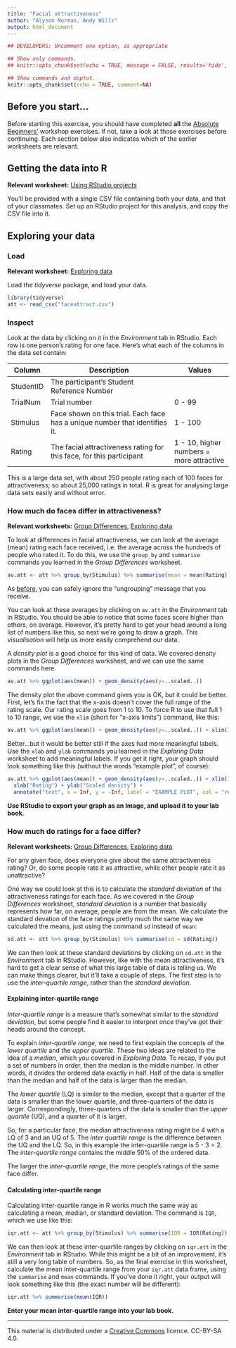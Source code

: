 ```yaml
---
title: "Facial attractiveness"
author: "Alyson Norman, Andy Wills"
output: html_document
---
```


```r
## DEVELOPERS: Uncomment one option, as appropriate

## Show only commands.
## knitr::opts_chunk$set(echo = TRUE, message = FALSE, results='hide', fig.keep = 'none', comment=NA)

## Show commands and ouptut.
knitr::opts_chunk$set(echo = TRUE, comment=NA)
```

## Before you start...
Before starting this exercise, you should have completed **all** the [Absolute Beginners'](index.html) workshop exercises. If not, take a look at those exercises before continuing. Each section below also indicates which of the earlier worksheets are relevant.

## Getting the data into R
**Relevant worksheet:** [Using RStudio projects](using-projects.html)

You'll be provided with a single CSV file containing both your data, and that of your classmates. Set up an RStudio project for this analysis, and copy the CSV file into it. 

## Exploring your data

### Load
**Relevant worksheet:** [Exploring data](exploring-incomes.html) 

Load the _tidyverse_ package, and load your data. 

```r
library(tidyverse)
att <- read_csv("faceattract.csv")
```

### Inspect
Look at the data by clicking on it in the _Environment_ tab in RStudio. Each row is one person's rating for one face. Here's what each of the columns in the data set contain:

| Column    | Description                             | Values             |
| --------- | --------------------------------------- | ------------------ |
| StudentID | The participant's Student Reference Number           |        |
| TrialNum  | Trial number                            | 0 - 99 |
| Stimulus  | Face shown on this trial. Each face has a unique number that identifies it. | 1 - 100    |
| Rating    | The facial attractiveness rating for this face, for this participant | 1 - 10, higher numbers = more attractive |

This is a large data set, with about 250 people rating each of 100 faces for attractiveness; so about 25,000 ratings in total. R is great for analysing large data sets easily and without error.

### How much do faces differ in attractiveness?

**Relevant worksheets:** [Group Differences](group-differences.html), [Exploring data](exploring-incomes.html) 

To look at differences in facial attractiveness, we can look at the average (mean) rating each face received, i.e. the average across the hundreds of people who rated it. To do this, we use the `group_by` and `summarise` commands you learned in the _Group Differences_ worksheet.

```r
av.att <- att %>% group_by(Stimulus) %>% summarise(mean = mean(Rating))
```

As [before](group-differences.html#group), you can safely ignore the "ungrouping" message that you receive.

You can look at these averages by clicking on `av.att` in the _Environment_ tab in RStudio. You should be able to notice that some faces score higher than others, on average. However, it's pretty hard to get your head around a long list of numbers like this, so next we're going to draw a graph. This _visualisation_ will help us more easily comprehend our data.

A _density plot_ is a good choice for this kind of data. We covered density plots in the _Group Differences_ worksheet, and we can use the same commands here. 

```r
av.att %>% ggplot(aes(mean)) + geom_density(aes(y=..scaled..)) 
```

The density plot the above command gives you is OK, but it could be better. First, let's fix the fact that the x-axis doesn't cover the full range of the rating scale. Our rating scale goes from 1 to 10. To force R to use that full 1 to 10 range, we use the `xlim` (short for "x-axis limits") command, like this:

```r
av.att %>% ggplot(aes(mean)) + geom_density(aes(y=..scaled..)) + xlim(1, 10)
```

Better...but it would be better still if the axes had more meaningful labels. Use the `xlab` and `ylab` commands you learned in the _Exploring Data_ worksheet to add meaningful labels. If you get it right, your graph should look something like this (without the words "example plot", of course):

```r
av.att %>% ggplot(aes(mean)) + geom_density(aes(y=..scaled..)) + xlim(1, 10) +
  xlab("Rating") + ylab("Scaled density") + 
  annotate("text", x = Inf, y = -Inf, label = "EXAMPLE PLOT", col = "red", hjust = 5.1, vjust = -1.1)
```

**Use RStudio to export your graph as an Image, and upload it to your lab book.**

### How much do ratings for a face differ?

**Relevant worksheets:** [Group Differences](group-differences.html), [Exploring data](exploring-incomes.html) 

For any given face, does everyone give about the same attractiveness rating? Or, do some people rate it as attractive, while other people rate it as unattractive? 

One way we could look at this is to calculate the _standard deviation_ of the attractiveness ratings for each face. As we covered in the _Group Differences_ worksheet, _standard deviation_ is a number that basically represents how far, on average, people are from the mean. We calculate the standard devation of the face ratings pretty much the same way we calculated the means, just using the command `sd` instead of `mean`:

```r
sd.att <- att %>% group_by(Stimulus) %>% summarise(sd = sd(Rating))
```

We can then look at these standard deviations by clicking on `sd.att` in the _Environment_ tab in RStudio. However, like with the mean attractiveness, it's hard to get a clear sense of what this large table of data is telling us. We can make things clearer, but it'll take a couple of steps. The first step is to use the _inter-quartile range_, rather than the _standard deviation_. 

#### Explaining inter-quartile range

_Inter-quartile range_ is a measure that's somewhat similar to the _standard deviation_, but some people find it easier to interpret once they've got their heads around the concept.

To explain _inter-quartile range_, we need to first explain the concepts of the _lower quartile_ and the _upper quartile_. These two ideas are related to the idea of a _median_, which you covered in _Exploring Data_. To recap, if you put a set of numbers in order, then the median is the middle number. In other words, it divides the ordered data exactly in half. Half of the data is smaller than the median and half of the data is larger than the median.

The _lower quartile_ (LQ) is similar to the median, except that a quarter of the data is smaller than the lower quartile, and three-quarters of the data is larger. Correspondingly, three-quarters of the data is smaller than the _upper quartile_ (UQ), and a quarter of it is larger. 

So, for a particular face, the median attractiveness rating might be 4 with a LQ of 3 and an UQ of 5. The _inter quartile range_ is the difference between the UQ and the LQ. So, in this example the inter-quartile range is 5 - 3 = 2. The _inter-quartile range_ contains the middle 50% of the ordered data.

The larger the _inter-quartile range_, the more people's ratings of the same face differ. 

#### Calculating inter-quartile range
Calculating inter-quartile range in R works much the same way as calculating a mean, median, or standard deviation. The command is `IQR`, which we use like this:

```r
iqr.att <- att %>% group_by(Stimulus) %>% summarise(IQR = IQR(Rating))
```

We can then look at these inter-quartile ranges by clicking on `iqr.att` in the _Environment_ tab in RStudio. While this might be a bit of an improvement, it's still a very long table of numbers. So, as the final exercise in this worksheet, calculate the mean inter-quartile range from your `iqr.att` data frame, using the `summarise` and `mean` commands. If you've done it right, your output will look something like this (the exact number will be different):

```r
iqr.att %>% summarise(mean(IQR))
```

**Enter your mean inter-quartile range into your lab book.**




___

This material is distributed under a [Creative Commons](https://creativecommons.org/) licence. CC-BY-SA 4.0. 

